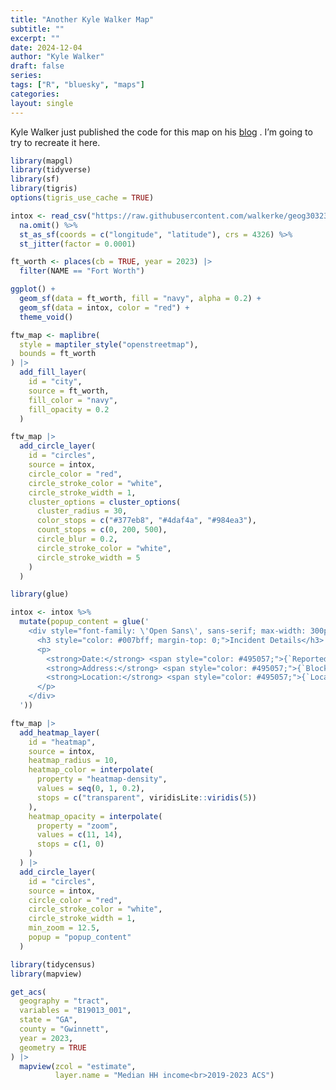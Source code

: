 ```yaml
---
title: "Another Kyle Walker Map"
subtitle: ""
excerpt: ""
date: 2024-12-04
author: "Kyle Walker"
draft: false
series:
tags: ["R", "bluesky", "maps"]
categories:
layout: single
---
```


Kyle Walker just published the code for this map on his [blog](https://walker-data.com/posts/mapgl-dots/) . I'm going to try to recreate it here. 

```r
library(mapgl)
library(tidyverse)
library(sf)
library(tigris)
options(tigris_use_cache = TRUE)

intox <- read_csv("https://raw.githubusercontent.com/walkerke/geog30323/refs/heads/master/intoxication.csv") %>%
  na.omit() %>%
  st_as_sf(coords = c("longitude", "latitude"), crs = 4326) %>%
  st_jitter(factor = 0.0001)

ft_worth <- places(cb = TRUE, year = 2023) |> 
  filter(NAME == "Fort Worth")

ggplot() + 
  geom_sf(data = ft_worth, fill = "navy", alpha = 0.2) + 
  geom_sf(data = intox, color = "red") + 
  theme_void()

```

```r
ftw_map <- maplibre(
  style = maptiler_style("openstreetmap"), 
  bounds = ft_worth
) |>
  add_fill_layer(
    id = "city",
    source = ft_worth,
    fill_color = "navy",
    fill_opacity = 0.2
  ) 

ftw_map |> 
  add_circle_layer(
    id = "circles",
    source = intox,
    circle_color = "red",
    circle_stroke_color = "white",
    circle_stroke_width = 1,
    cluster_options = cluster_options(
      cluster_radius = 30,
      color_stops = c("#377eb8", "#4daf4a", "#984ea3"), 
      count_stops = c(0, 200, 500),
      circle_blur = 0.2,
      circle_stroke_color = "white",
      circle_stroke_width = 5
    )
  )
```

```r
library(glue)

intox <- intox %>%
  mutate(popup_content = glue('
    <div style="font-family: \'Open Sans\', sans-serif; max-width: 300px; padding: 10px; background-color: #f8f9fa; border-radius: 5px; box-shadow: 0 2px 5px rgba(0,0,0,0.1);">
      <h3 style="color: #007bff; margin-top: 0;">Incident Details</h3>
      <p>
        <strong>Date:</strong> <span style="color: #495057;">{`Reported Date`}</span><br>
        <strong>Address:</strong> <span style="color: #495057;">{`Block Address`}</span><br>
        <strong>Location:</strong> <span style="color: #495057;">{`Location Description`}</span>
      </p>
    </div>
  '))

ftw_map |> 
  add_heatmap_layer(
    id = "heatmap",
    source = intox,
    heatmap_radius = 10, 
    heatmap_color = interpolate(
      property = "heatmap-density",
      values = seq(0, 1, 0.2),
      stops = c("transparent", viridisLite::viridis(5))
    ),
    heatmap_opacity = interpolate(
      property = "zoom",
      values = c(11, 14),
      stops = c(1, 0)
    )
  ) |> 
  add_circle_layer(
    id = "circles",
    source = intox,
    circle_color = "red",
    circle_stroke_color = "white",
    circle_stroke_width = 1, 
    min_zoom = 12.5,
    popup = "popup_content"
  ) 
```

```r
library(tidycensus)
library(mapview)

get_acs(
  geography = "tract",
  variables = "B19013_001",
  state = "GA",
  county = "Gwinnett",
  year = 2023,
  geometry = TRUE
) |> 
  mapview(zcol = "estimate",
          layer.name = "Median HH income<br>2019-2023 ACS") 
```

